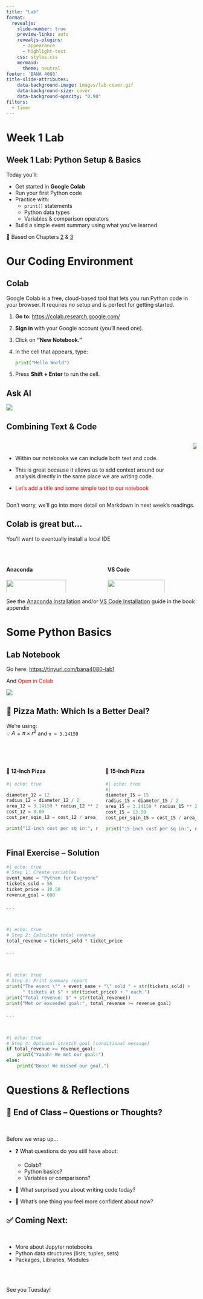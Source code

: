 ```yaml
---
title: "Lab"
format:
  revealjs:
    slide-number: true
    preview-links: auto
    revealjs-plugins:
      - appearance
      - highlight-text
    css: styles.css
    mermaid:
      theme: neutral
footer: 'BANA 4080'
title-slide-attributes:
    data-background-image: images/lab-cover.gif
    data-background-size: cover
    data-background-opacity: "0.90"
filters: 
  - timer
---
```


# Week 1 Lab  {background="#43464B"}

## Week 1 Lab: Python Setup & Basics {.smaller}

Today you’ll:

- Get started in **Google Colab**
- Run your first Python code
- Practice with:
  - `print()` statements
  - Python data types
  - Variables & comparison operators
- Build a simple event summary using what you’ve learned

::: {.callout-note}
📘 Based on Chapters [2](https://bradleyboehmke.github.io/uc-bana-4080/02-preparing-for-code.html) & [3](https://bradleyboehmke.github.io/uc-bana-4080/03-python-basics.html)  
:::

# Our Coding Environment  {background="#43464B"}

## Colab {.smaller}

Google Colab is a free, cloud-based tool that lets you run Python code in your browser. It requires no setup and is perfect for getting started.

1. **Go to**: [https://colab.research.google.com/](https://colab.research.google.com/)
2. **Sign in** with your Google account (you’ll need one).
3. Click on **“New Notebook.”**
4. In the cell that appears, type:

    ```python
    print("Hello World")
    ```

5. Press **Shift + Enter** to run the cell.

## Ask AI

![](images/write-code-with-ai.png)

## Combining Text & Code {.smaller}

:::: {.columns}
::: {.column}

<br>

* Within our notebooks we can include both text and code.

* This is great because it allows us to add context around our analysis directly in the same place we are writing code.

* [Let's add a title and some simple text to our notebook]{style="color:red;"}
:::
::: {.column}
![](images/my-first-notebook.png)
:::
::::

::: {.callout-note}
Don't worry, we'll go into more detail on Markdown in next week's readings.
:::

## Colab is great but... {.smaller}

You'll want to eventually install a local IDE

<br>

:::: {.columns}
::: {.column}
#### Anaconda

![](images/anaconda-navigator.png){width="80%"}
:::
::: {.column}
#### VS Code

![](images/vscode-editor.png){width="80%"}
:::
::::

::: {.callout-tip}
See the [Anaconda Installation](https://bradleyboehmke.github.io/uc-bana-4080/99-anaconda-install.html) and/or [VS Code Installation](https://bradleyboehmke.github.io/uc-bana-4080/99-vscode-install.html) guide in the book appendix
:::

# Some Python Basics  {background="#43464B"}

## Lab Notebook {.smaller}

Go here: [https://tinyurl.com/bana4080-lab1](https://tinyurl.com/bana4080-lab1)

And [Open in Colab]{style="color:red;"}

![](images/open-lab1.png)

## 🍕 Pizza Math: Which Is a Better Deal? {.smaller}

We're using:  
💡 $A = \pi \times r^2$ and `π ≈ 3.14159`

<br><br>

:::: {.columns}
::: {.column}

#### 🧮 12-Inch Pizza

```python
#| echo: true

diameter_12 = 12
radius_12 = diameter_12 / 2
area_12 = 3.14159 * radius_12 ** 2
cost_12 = 8.00
cost_per_sqin_12 = cost_12 / area_12

print("12-inch cost per sq in:", round(cost_per_sqin_12, 4))
```

:::
::: {.column}

#### 🧮 15-Inch Pizza

```python
#| echo: true
#| 
diameter_15 = 15
radius_15 = diameter_15 / 2
area_15 = 3.14159 * radius_15 ** 2
cost_15 = 12.00
cost_per_sqin_15 = cost_15 / area_15

print("15-inch cost per sq in:", round(cost_per_sqin_15, 4))
```

:::
::::

## Final Exercise – Solution {.smaller}


```python
#| echo: true
# Step 1: Create variables
event_name = "Python for Everyone"
tickets_sold = 56
ticket_price = 10.50
revenue_goal = 600
```

. . .

<br>

```python
#| echo: true
# Step 2: Calculate total revenue
total_revenue = tickets_sold * ticket_price
```

. . .

<br>

```python
#| echo: true
# Step 3: Print summary report
print("The event \"" + event_name + "\" sold " + str(tickets_sold) + 
      " tickets at $" + str(ticket_price) + " each.")
print("Total revenue: $" + str(total_revenue))
print("Met or exceeded goal:", total_revenue >= revenue_goal)
```

. . .

<br>

```python
#| echo: true
# Step 4: Optional stretch goal (conditional message)
if total_revenue >= revenue_goal:
    print("Yaaah! We met our goal!")
else:
    print("Booo! We missed our goal.")
```



# Questions & Reflections {background="#43464B"}

## 🙋 End of Class – Questions or Thoughts? {.smaller}

<br>

Before we wrap up...

- ❓ What questions do you still have about:
  - Colab?
  - Python basics?
  - Variables or comparisons?

- 💬 What surprised you about writing code today?

- 🧠 What’s one thing you feel more confident about now?

## ✅ Coming Next:

<br>

- More about Jupyter notebooks
- Python data structures (lists, tuples, sets)
- Packages, Libraries, Modules

<br><br>

See you Tuesday!
